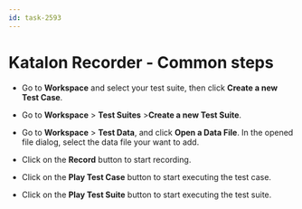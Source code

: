 ```yaml
---
id: task-2593
---
```


# Katalon Recorder - Common steps

-   Go to **Workspace** and select your test suite, then click **Create a new Test Case**.

-   Go to **Workspace** &gt; **Test Suites** &gt;**Create a new Test Suite**.

-   Go to **Workspace** &gt; **Test Data**, and click **Open a Data File**. In the opened file dialog, select the data file your want to add.

-   Click on the **Record** button to start recording.

-   Click on the **Play Test Case** button to start executing the test case.

-   Click on the **Play Test Suite** button to start executing the test suite.


